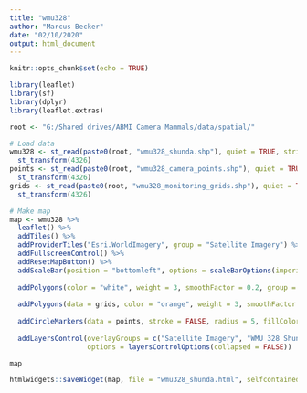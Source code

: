 ```yaml
---
title: "wmu328"
author: "Marcus Becker"
date: "02/10/2020"
output: html_document
---
```


```r
knitr::opts_chunk$set(echo = TRUE)
```

```r

library(leaflet)
library(sf)
library(dplyr)
library(leaflet.extras)

root <- "G:/Shared drives/ABMI Camera Mammals/data/spatial/"

# Load data
wmu328 <- st_read(paste0(root, "wmu328_shunda.shp"), quiet = TRUE, stringsAsFactors = FALSE) %>%
  st_transform(4326)
points <- st_read(paste0(root, "wmu328_camera_points.shp"), quiet = TRUE, stringsAsFactors = FALSE) %>%
  st_transform(4326)
grids <- st_read(paste0(root, "wmu328_monitoring_grids.shp"), quiet = TRUE, stringsAsFactors = FALSE) %>%
  st_transform(4326)

# Make map
map <- wmu328 %>%
  leaflet() %>%
  addTiles() %>%
  addProviderTiles("Esri.WorldImagery", group = "Satellite Imagery") %>%
  addFullscreenControl() %>%
  addResetMapButton() %>%
  addScaleBar(position = "bottomleft", options = scaleBarOptions(imperial = FALSE)) %>%
  
  addPolygons(color = "white", weight = 3, smoothFactor = 0.2, group = "WMU 328 Shunda Boundary", fillOpacity = 0.1) %>%
  
  addPolygons(data = grids, color = "orange", weight = 3, smoothFactor = 0.2, group = "Proposed Monitoring Grids", fillOpacity = 0.05) %>%
  
  addCircleMarkers(data = points, stroke = FALSE, radius = 5, fillColor = "darkblue", fillOpacity = 1, group = "Proposed Camera Sites") %>%
  
  addLayersControl(overlayGroups = c("Satellite Imagery", "WMU 328 Shunda Boundary", "Proposed Monitoring Grids", "Proposed Camera Sites"),
                   options = layersControlOptions(collapsed = FALSE))

map

htmlwidgets::saveWidget(map, file = "wmu328_shunda.html", selfcontained = TRUE)

```

